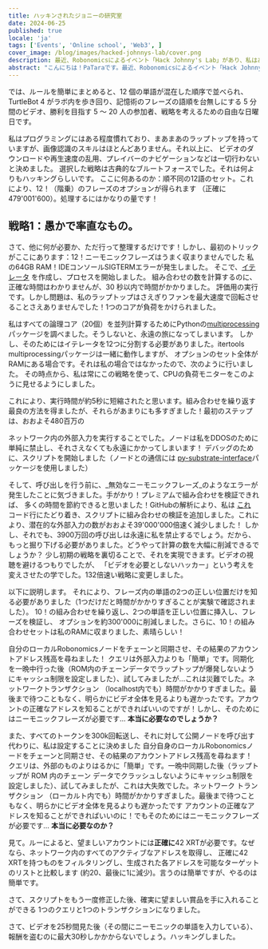```yaml
---
title: ハッキンされたジョニーの研究室
date: 2024-06-25
published: true
locale: 'ja'
tags: ['Events', 'Online school', 'Web3', ]
cover_image: /blog/images/hacked-johnnys-lab/cover.png
description: 最近、Robonomicsによるイベント「Hack Johnny's Lab」があり、私はある意味でそれをハックしたと思います！最初の試みはルールの誤解により失敗しましたが、参加したすべてのラウンドで勝利し、ここに短い「ハウツー」ストーリーがあります。
abstract: "こんにちは！PaTaraです。最近、Robonomicsによるイベント「Hack Johnny's Lab」があり、私はある意味でそれをハックしたと思います！最初の試みはルールの誤解により失敗しましたが、参加したすべてのラウンドで勝利し、ここに短い「ハウツー」ストーリーがあります。 "
---
```


では、ルールを簡単にまとめると、12 個の単語が混在した順序で並べられ、TurtleBot 4 がラボ内を歩き回り、記憶術のフレーズの語順を台無しにする 5 分間のビデオ、勝利を目指す 5 ～ 20 人の参加者、戦略を考えるための自由な日曜日です。

<RbImage zoom src="/blog/images/hacked-johnnys-lab/0.png" alt="Game Interface" />

私はプログラミングにはある程度慣れており、まあまあのラップトップを持っていますが、画像認識のスキルはほとんどありません。それ以上に、 
ビデオのダウンロードや再生速度の乱用、プレイバーのナビゲーションなどは一切行わないと決めました。 
選択した戦略は古典的なブルートフォースでした。それは何よりもハッキングらしいです。
ここに何あるのか：順不同の12語のセット。これにより、12！（階乗）のフレーズのオプションが得られます 
（正確に479'001'600）。処理するにはかなりの量です！


## 戦略1：愚かで率直なもの。

さて、他に何が必要か、ただ行って整理するだけです！しかし、最初のトリックがここにあります：12！ニーモニックフレーズはうまく収まりませんでした 
私の64GB RAM！IDEコンソールSIGTERMエラーが発生しました。 
そこで、[イテレータ](https://docs.python.org/3/library/itertools.html#itertools.permutations) を作成し、プロセスを開始しました。
組み合わせの数を計算するのに、正確な時間はわかりませんが、30 秒以内で時間がかかりました。
評価用の実行です。しかし問題は、私のラップトップはさえぎりファンを最大速度で回転させることさえありませんでした！1つのコアが負荷をかけられました。 

私はすべての論理コア（20個）を並列計算するためにPythonの[multiprocessing](https://docs.python.org/3/library/multiprocessing.html)パッケージを調べました。そうしないと、永遠の旅になってしまいます。 
しかし、そのためにはイテレータを12つに分割する必要がありました。itertools multiprocessingパッケージは一緒に動作しますが、 
オプションのセット全体がRAMにある場合です。それは私の場合ではなかったので、次のように行いました。 
その時点から、私は常にこの戦略を使って、CPUの負荷モニターをこのように見せるようにしました。

<RbImage zoom src="/blog/images/hacked-johnnys-lab/1.png" alt="Parallelizing"/>


これにより、実行時間が約5秒に短縮されたと思います。組み合わせを繰り返す最良の方法を得ましたが、それらがあまりにも多すぎました！最初のステップは、おおよそ480百万の

<RbImage zoom src="/blog/images/hacked-johnnys-lab/1_1.png" alt="CPU Load"/>


ネットワーク内の外部入力を実行することでした。ノードは私をDDOSのために単純に禁止し、それさえなくても永遠にかかってしまいます！ 
デバッグのために、スクリプトを開始しました（ノードとの通信には 
[py-substrate-interface](https://pypi.org/project/substrate-interface/1.0.3/)パッケージを使用しました）

<RbImage zoom src="/blog/images/hacked-johnnys-lab/2.png" alt="1st Attempt"/>


そして、呼び出しを行う前に、_無効なニーモニックフレーズ_のようなエラーが発生したことに気づきました。手がかり！プレミアムで組み合わせを検証できれば、 
多くの時間を節約できると思いました！GitHubの解析により、私は 
[これ](https://github.com/polkascan/py-substrate-interface/blob/master/substrateinterface/keypair.py#L170) 
コード行にたどり着き、スクリプトに組み合わせの検証を追加しました。これにより、潜在的な外部入力の数がおおよそ39'000'000倍速く減少しました！ 
しかし、それでも、3900万回の呼び出しは永遠に私を禁止するでしょう。だから、もっと掘り下げる必要がありました。どうやって計算の数を大幅に削減できるでしょうか？ 
少し初期の戦略を裏切ることで、それを実現できます。ビデオの視聴を避けるつもりでしたが、
「ビデオを必要としないハッカー」という考えを変えさせたの学でした。132倍速い戦略に変更しました。

<RbImage zoom src="/blog/images/hacked-johnnys-lab/3.png" alt="2nd Attempt"/>


以下に説明します。 
それにより、フレーズ内の単語の2つの正しい位置だけを知る必要がありました（1つだけだと時間がかかりすぎることが実験で確認されました）。 
10！の組み合わせを繰り返し、2つの単語を正しい位置に挿入し、フレーズを検証し、 
オプションを約300'000に削減しました。さらに、10！の組み合わせセットは私のRAMに収まりました、素晴らしい！

<RbImage zoom src="/blog/images/hacked-johnnys-lab/4.png" alt="2 Words Insertion"/>


自分のローカルRobonomicsノードをチェーンと同期させ、その結果のアカウントアドレス残高を尋ねました！ 
クエリは外部入力よりも「簡単」です。同期化を一晩中行った後（ROM内のチェーンデータでラップトップが爆発しないようにキャッシュ制限を設定しました）、試してみましたが...これは災難でした。ネットワークトランザクション 
（localhost内でも）時間がかかりすぎました。最後まで待つこともなく、明らかにビデオ全体を見るよりも遅かったです。アカウントの正確なアドレスを知ることができればいいのですが！しかし、そのためにはニーモニックフレーズが必要です... **本当に必要なのでしょうか？**

<RbImage zoom src="/blog/images/hacked-johnnys-lab/5.png" alt="3rd Attempt"/>


また、すべてのトークンを300k回転送し、それに対して公開ノードを呼び出す代わりに、私は設定することに決めました 
自分自身のローカルRobonomicsノードをチェーンと同期させ、その結果のアカウントアドレス残高を尋ねます！ 
クエリは、外部のものよりはるかに「簡単」です。一晩中同期した後（ラップトップが ROM 内のチェーン データでクラッシュしないようにキャッシュ制限を設定しました）、試してみましたが、これは大失敗でした。ネットワーク トランザクション
（ローカルト内でも）時間がかかりすぎました。最後まで待つこともなく、明らかにビデオ全体を見るよりも遅かったです 
アカウントの正確なアドレスを知ることができればいいのに！でもそのためにはニーモニックフレーズが必要です... **本当に必要なのか？**

見て。ルーによると、望ましいアカウントには**正確に**42 XRTが必要です。なぜなら、ネットワーク内のすべてのアクティブなアドレスを取得し、
正確に42 XRTを持つものをフィルタリングし、生成された各アドレスを可能なターゲットのリストと比較します 
(約20、最後に1に減少)。言うのは簡単ですが、やるのは簡単です。 

さて、スクリプトをもう一度修正した後、確実に望ましい賞品を手に入れることができる 
1つのクエリと1つのトランザクションになりました。

<RbImage zoom src="/blog/images/hacked-johnnys-lab/6.png" alt="4th Attempt"/>


さて、ビデオを25秒間見た後（その間にニーモニックの単語を入力している）、 
報酬を盗むのに最大30秒しかかからないでしょう。ハッキングしました。

<RbImage zoom src="/blog/images/hacked-johnnys-lab/7.png" alt="Discord Bot Notification"/>



